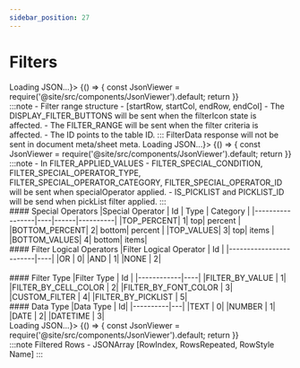 ```yaml
---
sidebar_position: 27
---
```



# Filters

<Tabs>
<TabItem value="filter" label="Filter">
    <BrowserOnly fallback={<div>Loading JSON...</div>}>
    {() => {
        const JsonViewer = require('@site/src/components/JsonViewer').default;
        return <JsonViewer data={{
        "NEW_FILTER_DETAILS": [
        {
            "ASSOCIATED_SHEET_NAME": "0#",
            "FILTER_RANGE": [
                3,
                4,
                8,
                6
            ],
            "FILTER_CRITERIA_APPLIED_COLS": [
                4
            ],
            "TOGGLE_FILTER": false,
            "ID": 0,
            "FILTER_VIEW_ID": 100,
            "DISPLAY_FILTER_BUTTONS" : true
        }
        ]
        }} />
        }}
    </BrowserOnly>
<br/>
:::note
- Filter range structure - [startRow, startCol, endRow, endCol]
- The DISPLAY_FILTER_BUTTONS will be sent when the filterIcon state is affected.  
- The FILTER_RANGE will be sent when the filter criteria is affected.  
- The ID points to the table ID.
:::

  </TabItem>

  <TabItem value="filterData" label="Filter Data" default>
  FilterData response will not be sent in document meta/sheet meta.
  <BrowserOnly fallback={<div>Loading JSON...</div>}>
    {() => {
        const JsonViewer = require('@site/src/components/JsonViewer').default;
        return <JsonViewer data={{
        "FILTER_CELL_COLOR_LIST": [
            {
                "HEX_COLOR": "transparent"
            }
        ],
        "FILTER_TEXT_COLOR_LIST": [
            {
                "HEX_COLOR": "#000000",
                "THEME_COLOR": "TEXT1"
            }
        ],
        "FILTER_LOGICAL_OPERATOR": 1,
        "FILTER_DATA_TYPE": 1,
        "FILTER_APPLIED_VALUES": [
            {
                "FILTER_OPERATOR": "top values",
                "FILTER_SPECIAL_CONDITION": true,
                "FILTER_SPECIAL_OPERATOR_TYPE": "top",
                "FILTER_SPECIAL_OPERATOR_CATEGORY": "items",
                "FILTER_VALUE": "3",
                "FILTER_SPECIAL_OPERATOR_ID": 3
            }
        ],
        "FILTER_SELECTED_INDEXES": [],
        "FILTER_MAX_DATA": false,
        "FILTER_MAX_CELL_COLOR": false,
        "FILTER_MAX_TEXT_COLOR": false,
        "APPLIED_FILTER_TYPE": 4,
        "IS_PICKLIST": false,
        "FILTER_CELL_DATA": [
            "12",
            "32",
            "34",
            "312",
            "432"
        ],
        "PICKLIST_ID" : 1
    }} />
        }}
    </BrowserOnly>
<br/>
:::note
- In FILTER_APPLIED_VALUES - FILTER_SPECIAL_CONDITION, FILTER_SPECIAL_OPERATOR_TYPE, FILTER_SPECIAL_OPERATOR_CATEGORY, FILTER_SPECIAL_OPERATOR_ID will be sent when specialOperator applied.
- IS_PICKLIST and PICKLIST_ID will be send when pickList filter applied.
:::
<br/>

<div style={{ display: "flex", gap: "1rem" }}>
<div style={{ flex: 1 }}>
#### Special Operators  
|Special Operator | Id | Type | Category |
|-----------------|----|------|----------|
|TOP_PERCENT| 1| top| percent |
|BOTTOM_PERCENT| 2| bottom| percent |
|TOP_VALUES| 3| top| items |
|BOTTOM_VALUES| 4| bottom| items|

</div>
<div style={{ flex: 1 }}>
#### Filter Logical Operators
|Filter Logical Operator | Id |
|------------------------|----|
|OR | 0|
|AND | 1|
|NONE | 2|
</div>
</div>

<br/>
<div style={{ display: "flex", gap: "1rem" }}>
<div style={{ flex: 1 }}>
#### Filter Type
|Filter Type | Id |
|------------|----|
|FILTER_BY_VALUE | 1|
|FILTER_BY_CELL_COLOR | 2|
|FILTER_BY_FONT_COLOR | 3|
|CUSTOM_FILTER | 4|
|FILTER_BY_PICKLIST | 5|
</div>

<div style={{ flex: 1 }}>
#### Data Type  
|Data Type | Id|
|----------|---|
|TEXT | 0|
|NUMBER | 1|
|DATE | 2|
|DATETIME | 3|
</div>
</div>
  </TabItem>

  <TabItem value="filteredRows" label="Filtered Rows">
  <BrowserOnly fallback={<div>Loading JSON...</div>}>
    {() => {
        const JsonViewer = require('@site/src/components/JsonViewer').default;
        return <JsonViewer data={{
        "FILTERED_ROWS": [
        [
            5,
            1,
            "ro1"
        ],
        [
            7,
            1,
            "ro1"
        ]
    ],
        "FILTERED_ROW_COUNT" : 2
    }} />
        }}
    </BrowserOnly>

<br/>
:::note
Filtered Rows - JSONArray [RowIndex, RowsRepeated, RowStyle Name]
:::
  </TabItem>
</Tabs>